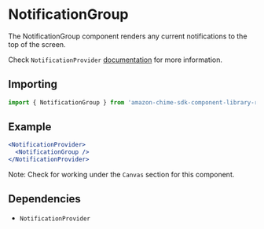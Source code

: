 
# NotificationGroup

The NotificationGroup component renders any current notifications to the top of the screen.

Check `NotificationProvider` [documentation](/?path=/docs/ui-providers-notificationprovider--page) for more information.

## Importing

```javascript
import { NotificationGroup } from 'amazon-chime-sdk-component-library-react';
```

## Example

```jsx
<NotificationProvider>
  <NotificationGroup />
</NotificationProvider>
```

Note: Check for working under the `Canvas` section for this component.

## Dependencies
- `NotificationProvider`